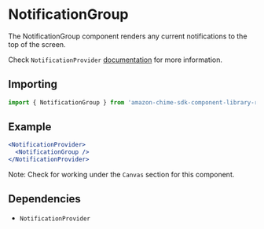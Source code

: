 
# NotificationGroup

The NotificationGroup component renders any current notifications to the top of the screen.

Check `NotificationProvider` [documentation](/?path=/docs/ui-providers-notificationprovider--page) for more information.

## Importing

```javascript
import { NotificationGroup } from 'amazon-chime-sdk-component-library-react';
```

## Example

```jsx
<NotificationProvider>
  <NotificationGroup />
</NotificationProvider>
```

Note: Check for working under the `Canvas` section for this component.

## Dependencies
- `NotificationProvider`